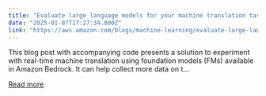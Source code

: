 ```yaml
---
title: "Evaluate large language models for your machine translation tasks on AWS"
date: "2025-01-07T17:27:34.000Z"
link: "https://aws.amazon.com/blogs/machine-learning/evaluate-large-language-models-for-your-machine-translation-tasks-on-aws/"
---
```


This blog post with accompanying code presents a solution to experiment with real-time machine translation using foundation models (FMs) available in Amazon Bedrock. It can help collect more data on t...

[Read more](https://aws.amazon.com/blogs/machine-learning/evaluate-large-language-models-for-your-machine-translation-tasks-on-aws/)
